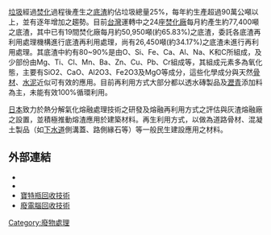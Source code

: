 {{globalize|time=2009-12-07T08:39:23+00:00}}
{{unreferenced|time=2009-12-07T08:38:54+00:00}}
[[垃圾|垃圾]]經過[[焚化|焚化]]過程後產生之[[底渣|底渣]]約佔垃圾總量25%，每年約生產超過90萬公噸以上，並有逐年增加之趨勢。目前[[台灣|台灣]]運轉中之24座[[焚化廠|焚化廠]]每月約產生約77,400噸之底渣，其中已有19間焚化廠每月約50,950噸(約65.83%)之底渣，委託各底渣再利用處理機構進行底渣再利用處理，尚有26,450噸(約34.17%)之底渣未進行再利用處理。其底渣中約有80~90%是由O、Si、Fe、Ca、Al、Na、K和C所組成，及少部份由Mg、Ti、Cl、Mn、Ba、Zn、Cu、Pb、Cr組成等，其組成元素多為氧化態，主要有SiO2、CaO、Al2O3、Fe2O3及MgO等成分，這些化學成分與天然[[骨材|骨材]]、[[水泥|水泥]]近似可有效的應用。目前再利用方式大部分都以透水磚製品及[[瀝青|瀝青]]添加料為主，未能有效100%循環利用。

[[日本|日本]]致力於熱分解氣化熔融處理技術之研發及熔融再利用方式之評估與灰渣熔融廠之設置，並積極推動熔渣應用於建築材料。再生利用方式，以做為道路骨材、混凝土製品（如[[下水道|下水道]]側溝蓋、路側緣石等）等一般民生建設應用之材料。

==外部連結==
* [https://web.archive.org/web/20110815182547/http://ep.ypu.edu.tw/~T0318/repository/ ]
* [http://web.ent.ypu.edu.tw/main.htm/ ] {{Wayback|url=http://web.ent.ypu.edu.tw/main.htm/ |date=20130327162615 }}
* [[寶特瓶回收技術|寶特瓶回收技術]]
* [[廢電腦回收技術|廢電腦回收技術]]
[[Category:廢物處理|Category:廢物處理]]